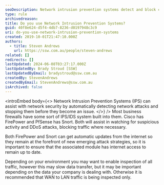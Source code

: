 ```yaml
---
seoDescription: Network intrusion prevention systems detect and block cyber attacks in real-time, safeguarding your business from data breaches and downtime.
type: rule
archivedreason:
title: Do you use Network Intrusion Prevention Systems?
guid: 40f8e624-d5f4-4db7-8236-d0197948c3c9
uri: do-you-use-network-intrusion-prevention-systems
created: 2019-10-01T21:47:10.000Z
authors:
  - title: Steven Andrews
    url: https://ssw.com.au/people/steven-andrews
related: []
redirects: []
lastUpdated: 2024-06-08T03:27:17.000Z
lastUpdatedBy: Brady Stroud [SSW]
lastUpdatedByEmail: bradystroud@ssw.com.au
createdBy: StevenAndrews
createdByEmail: StevenAndrews@ssw.com.au
isArchived: false
---
```


<introEmbed
  body={<>
Network Intrusion Prevention Systems (IPS) can assist with network security by automatically detecting network attacks and stopping them before they become an issue.
  </>}
/>
Most business firewalls have some sort of IPS/IDS system built into them. Cisco has FirePower and PfSense has Snort. Both will assist in watching for suspicious activity and DDoS attacks, blocking traffic where necessary.

Both FirePower and Snort can get automatic updates from the internet so they remain at the forefront of new emerging attack strategies, so it is important to ensure that the associated module has internet access to remain up to date.

Depending on your environment you may want to enable inspection of all traffic, however this may slow data transfer, but it may be important depending on the data your company is dealing with. Otherwise it is recommended that WAN to LAN traffic is being inspected only.
